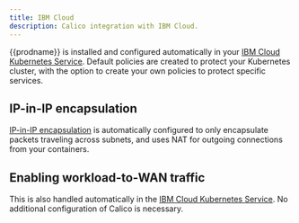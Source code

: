 ```yaml
---
title: IBM Cloud
description: Calico integration with IBM Cloud.
---
```


{{prodname}} is installed and configured automatically in your [IBM Cloud Kubernetes Service][IBMKUBE].  Default policies are created to protect your Kubernetes cluster, with the option to create your own policies to protect specific services.

## IP-in-IP encapsulation

[IP-in-IP encapsulation][IPIP] is automatically configured to only encapsulate packets traveling across subnets, and uses NAT for outgoing connections from your containers.

## Enabling workload-to-WAN traffic

This is also handled automatically in the [IBM Cloud Kubernetes Service][IBMKUBE].  No additional configuration of Calico is necessary.

[IPIP]: /networking/vxlan-ipip
[IBMKUBE]: https://www.ibm.com/cloud/container-service/
